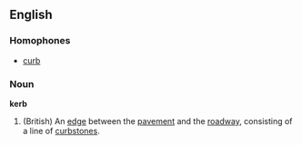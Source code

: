 ==English==
===Homophones===
*[[curb]]
===Noun===
'''kerb'''
#(British) An [[edge]] between the [[pavement]] and the [[roadway]], consisting of a line of [[curbstone]]s.